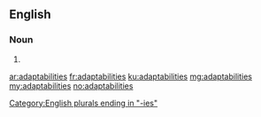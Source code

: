 ==English==

===Noun===
{{head|en|plural}}

# {{plural of|adaptability|lang=en|nocat=1}}

[[Category:English plurals ending in "-ies"]]

[[ar:adaptabilities]]
[[fr:adaptabilities]]
[[ku:adaptabilities]]
[[mg:adaptabilities]]
[[my:adaptabilities]]
[[no:adaptabilities]]